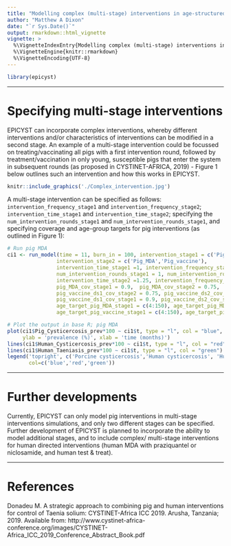 ```yaml
---
title: "Modelling complex (multi-stage) interventions in age-structured EPICYST"
author: "Matthew A Dixon"
date: "`r Sys.Date()`"
output: rmarkdown::html_vignette
vignette: >
  %\VignetteIndexEntry{Modelling complex (multi-stage) interventions in age-structured EPICYST}
  %\VignetteEngine{knitr::rmarkdown}
  %\VignetteEncoding{UTF-8}
---
```


```r
library(epicyst)
```

-----

# Specifying multi-stage interventions

EPICYST can incorporate complex interventions, whereby different interventions and/or characteristics of interventions can be modified in a second stage. An example of a multi-stage intervention could be focussed on treating/vaccinating all pigs with a first intervention round, followed by treatment/vaccination in only young, susceptible pigs that enter the system in subsequent rounds (as proposed in CYSTINET-AFRICA, 2019) - Figure 1 below outlines such an intervention and how this works in EPICYST. 

```r
knitr::include_graphics('./Complex_intervention.jpg')
```

A multi-stage intervention can be specified as follows: `intervention_frequency_stage1` and `intervention_frequency_stage2`; `intervention_time_stage1` and `intervention_time_stage2`; specifying the `num_intervention_rounds_stage1` and `num_intervention_rounds_stage1`, and specifying coverage and age-group targets for pig interventions (as outlined in Figure 1):

```r
# Run pig MDA
ci1 <- run_model(time = 11, burn_in = 100, intervention_stage1 = c('Pig_MDA','Pig_vaccine'), 
                intervention_stage2 = c('Pig_MDA','Pig_vaccine'),
                intervention_time_stage1 =1, intervention_frequency_stage1 = 3, 
                num_intervention_rounds_stage1 = 1, num_intervention_rounds_stage2 = 6, 
                intervention_time_stage2 =1.25, intervention_frequency_stage2 = 6, 
                pig_MDA_cov_stage1 = 0.9,  pig_MDA_cov_stage2 = 0.75, 
                pig_vaccine_ds1_cov_stage2 = 0.75, pig_vaccine_ds2_cov_stage2 = 0.75, 
                pig_vaccine_ds1_cov_stage1 = 0.9, pig_vaccine_ds2_cov_stage1 = 0.9, 
                age_target_pig_MDA_stage1 = c(4:150), age_target_pig_MDA_stage2 = c(4:7), 
                age_target_pig_vaccine_stage1 = c(4:150), age_target_pig_vaccine_stage2 = c(4:7))
```
```r
# Plot the output in base R; pig MDA
plot(ci1$Pig_Cysticercosis_prev*100 ~ ci1$t, type = "l", col = "blue", ylim = c(0,15), 
     ylab = 'prevalence (%)', xlab = 'time (months)')
lines(ci1$Human_Cysticercosis_prev*100 ~ ci1$t, type = "l", col = "red")
lines(ci1$Human_Taeniasis_prev*100 ~ ci1$t, type = "l", col = "green")
legend('topright', c('Porcine cysticercosis','Human cysticercosis', 'Human taeniasis'), lty = c(1,1,1),
       col=c('blue','red','green'))
```

-----

# Further developments
Currently, EPICYST can only model pig interventions in multi-stage interventions simulations, and only two different stages can be specified.
Further development of EPICYST is planned to incorporate the ability to model additional stages, and to include complex/ multi-stage interventions for human directed interventions (human MDA with praziquantel or niclosamide, and human test & treat).

-----

# References
Donadeu M. A strategic approach to combining pig and human interventions for control of Taenia solium: CYSTINET-Africa ICC 2019. Arusha, Tanzania; 2019. Available from: http://www.cystinet-africa-conference.org/images/CYSTINET-Africa_ICC_2019_Conference_Abstract_Book.pdf